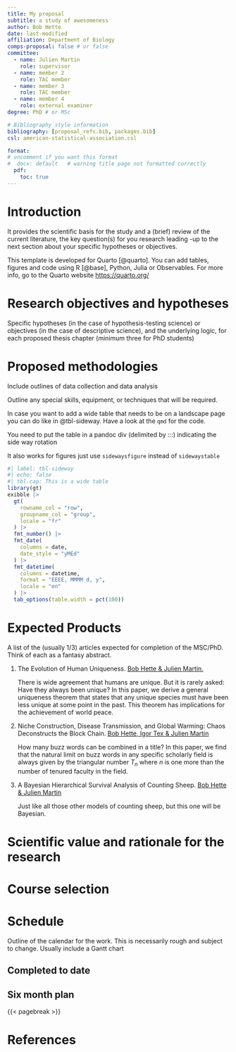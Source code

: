 ```yaml
---
title: My proposal
subtitle: a study of awesomeness
author: Bob Hette
date: last-modified
affiliation: Department of Biology
comps-proposal: false # or false
committee:
  - name: Julien Martin
    role: supervisor 
  - name: member 2
    role: TAC member
  - name: member 3
    role: TAC member
  - name: member 4
    role: external examiner
degree: PhD # or MSc

# Bibliography style information
bibliography: [proposal_refs.bib, packages.bib]
csl: american-statistical-association.csl

format:
# uncomment if you want this format
#  docx: default   # warning title page not formatted correctly
  pdf:
    toc: true
---
```


# Introduction

It provides the scientific basis for the study and a (brief) review of
the current literature, the key question(s) for you research leading -up
to the next section about your specific hypotheses or objectives.

This template is developed for Quarto [@quarto]. You can add tables, figures 
and code using R [@base], Python, Julia or Observables.
For more info, go to the Quarto website <https://quarto.org/>

# Research objectives and hypotheses

Specific hypotheses (in the case of hypothesis-testing science) or
objectives (in the case of descriptive science), and the underlying
logic, for each proposed thesis chapter (minimum three for PhD students)

# Proposed methodologies

Include outlines of data collection and data analysis

Outline any special skills, equipment, or techniques that will be
required.

In case you want to add a wide table that needs to be on a landscape page you can do like in @tbl-sideway. Have a look at the `qmd` for the code.

You need to put the table in a pandoc div (delimited by :::) indicating the side way rotation

It also works for figures just use `sidewaysfigure`
instead of `sidewaystable`

::: {.sidewaystable data-latex=""}

```r
#| label: tbl-sideway
#| echo: false
#| tbl-cap: This is a wide table
library(gt)
exibble |>
  gt(
    rowname_col = "row",
    groupname_col = "group",
    locale = "fr"
  ) |>
  fmt_number() |>
  fmt_date(
    columns = date,
    date_style = "yMEd"
  ) |>
  fmt_datetime(
    columns = datetime,
    format = "EEEE, MMMM d, y",
    locale = "en"
  ) |>
  tab_options(table.width = pct(100))

```

:::


# Expected Products

A list of the (usually 1/3) articles expected for completion of the
MSC/PhD. Think of each as a fantasy abstract.

1.  The Evolution of Human Uniqueness. [Bob Hette & Julien
    Martin.]{.underline}

    There is wide agreement that humans are unique. But it is rarely
    asked: Have they always been unique? In this paper, we derive a
    general uniqueness theorem that states that any unique species must
    have been less unique at some point in the past. This theorem has
    implications for the achievement of world peace.

2.  Niche Construction, Disease Transmission, and Global Warming: Chaos
    Deconstructs the Block Chain. [Bob Hette, Igor Tex & Julien
    Martin]{.underline}

    How many buzz words can be combined in a title? In this paper, we
    find that the natural limit on buzz words in any specific scholarly
    field is always given by the triangular number $T_n$ where $n$ is
    one more than the number of tenured faculty in the field.

3.  A Bayesian Hierarchical Survival Analysis of Counting Sheep. [Bob
    Hette & Julien Martin]{.underline}

    Just like all those other models of counting sheep, but this one
    will be Bayesian.

# Scientific value and rationale for the research

# Course selection

<!-- not necessarily needed for comprehensive exam proposal-->

# Schedule

Outline of the calendar for the work. This is necessarily rough and
subject to change. Usually include a Gantt chart

## Completed to date

## Six month plan

{{< pagebreak >}}

# References

::: {refs}
:::